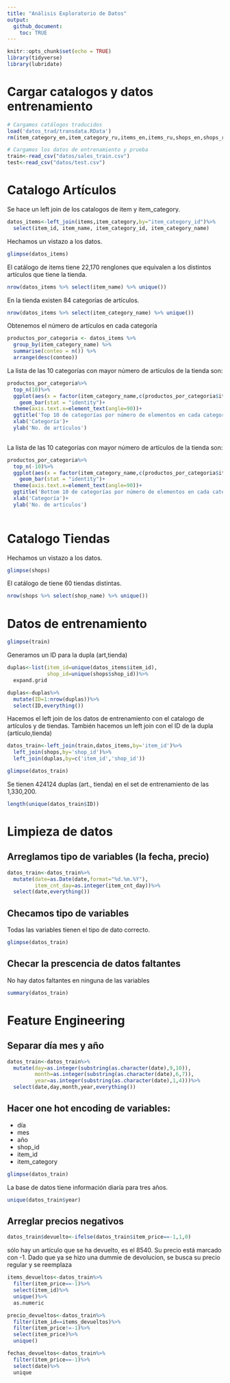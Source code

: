 ```yaml
---
title: "Análisis Exploratorio de Datos"
output: 
  github_document:
    toc: TRUE
---
```


```r
knitr::opts_chunk$set(echo = TRUE)
library(tidyverse)
library(lubridate)
```

# Cargar catalogos y datos entrenamiento
```r

# Cargamos catálogos traducidos 
load('datos_trad/transdata.RData')
rm(item_category_en,item_category_ru,items_en,items_ru,shops_en,shops_ru)

# Cargamos los datos de entrenamiento y prueba
train<-read_csv("datos/sales_train.csv")
test<-read_csv("datos/test.csv")

```

# Catalogo Artículos

Se hace un left join de los catalogos de item y item_category.
```r
datos_items<-left_join(items,item_category,by="item_category_id")%>%
  select(item_id, item_name, item_category_id, item_category_name)
```

Hechamos un vistazo a los datos.
```r
glimpse(datos_items)
```

El catálogo de items tiene 22,170 renglones que equivalen a los distintos artículos que tiene la tienda.

```r
nrow(datos_items %>% select(item_name) %>% unique())

```

En la tienda existen 84 categorías de artículos.

```r
nrow(datos_items %>% select(item_category_name) %>% unique())

```

Obtenemos el número de artículos en cada categoría 

```r
productos_por_categoria <- datos_items %>%
  group_by(item_category_name) %>%
  summarise(conteo = n()) %>%
  arrange(desc(conteo)) 
```

La lista de las 10 categorías con mayor número de artículos de la tienda son:

```r

productos_por_categoria%>%
  top_n(10)%>%
  ggplot(aes(x = factor(item_category_name,c(productos_por_categoria$item_category_name[1:10])), y = conteo)) + 
    geom_bar(stat = "identity")+
  theme(axis.text.x=element_text(angle=90))+
  ggtitle('Top 10 de categorías por número de elementos en cada categoría')+
  xlab('Categoría')+
  ylab('No. de artículos')
  
```

La lista de las 10 categorías con mayor número de artículos de la tienda son:

```r

productos_por_categoria%>%
  top_n(-10)%>%
  ggplot(aes(x = factor(item_category_name,c(productos_por_categoria$item_category_name[(nrow(productos_por_categoria)-10):nrow(productos_por_categoria)])), y = conteo)) + 
    geom_bar(stat = "identity")+
  theme(axis.text.x=element_text(angle=90))+
  ggtitle('Bottom 10 de categorías por número de elementos en cada categoría')+
  xlab('Categoría')+
  ylab('No. de artículos')
  
```

# Catalogo Tiendas

Hechamos un vistazo a los datos.
```r
glimpse(shops)
```

El catálogo de tiene 60 tiendas distintas. 

```r
nrow(shops %>% select(shop_name) %>% unique())

```


# Datos de entrenamiento 

```r
glimpse(train)
```

Generamos un ID para la dupla (art,tienda)
```r
duplas<-list(item_id=unique(datos_items$item_id),
             shop_id=unique(shops$shop_id))%>%
  expand.grid

duplas<-duplas%>%
  mutate(ID=1:nrow(duplas))%>%
  select(ID,everything())
```

Hacemos el left join de los datos de entrenamiento con el catalogo de artículos y de tiendas. También hacemos un left join con el ID de la dupla (artículo,tienda)

```r
datos_train<-left_join(train,datos_items,by='item_id')%>%
  left_join(shops,by='shop_id')%>%
  left_join(duplas,by=c('item_id','shop_id'))

```

```r
glimpse(datos_train)
```

Se tienen 424124 duplas (art., tienda) en el set de entrenamiento de las 1,330,200. 

```r
length(unique(datos_train$ID))
```

# Limpieza de datos

## Arreglamos tipo de variables (la fecha, precio)

```r
datos_train<-datos_train%>%
  mutate(date=as.Date(date,format="%d.%m.%Y"),
         item_cnt_day=as.integer(item_cnt_day))%>%
  select(date,everything())
```

## Checamos tipo de variables

Todas las variables tienen el tipo de dato correcto.

```r
glimpse(datos_train)
```

## Checar la prescencia de datos faltantes 

No hay datos faltantes en ninguna de las variables 

```r
summary(datos_train)
```


# Feature Engineering 

## Separar día mes y año

```r
datos_train<-datos_train%>%
  mutate(day=as.integer(substring(as.character(date),9,10)),
         month=as.integer(substring(as.character(date),6,7)),
         year=as.integer(substring(as.character(date),1,4)))%>%
  select(date,day,month,year,everything())
```

## Hacer one hot encoding de variables:

* día
* mes
* año
* shop_id
* item_id
* item_category

```r
glimpse(datos_train)
```

La base de datos tiene información diaría para tres años.

```r
unique(datos_train$year)
```

## Arreglar precios negativos

```r
datos_train$devuelto<-ifelse(datos_train$item_price==-1,1,0)

```

sólo hay un artículo que se ha devuelto, es el 8540. Su precio está marcado con -1. Dado que ya se hizo una dummie de devolucion, se busca su precio regular y se reemplaza 
```r
items_devueltos<-datos_train%>%
  filter(item_price==-1)%>%
  select(item_id)%>%
  unique()%>%
  as.numeric

precio_devueltos<-datos_train%>%
  filter(item_id==items_devueltos)%>%
  filter(item_price!=-1)%>%
  select(item_price)%>%
  unique()

fechas_devueltos<-datos_train%>%
  filter(item_price==-1)%>%
  select(date)%>%
  unique
```

